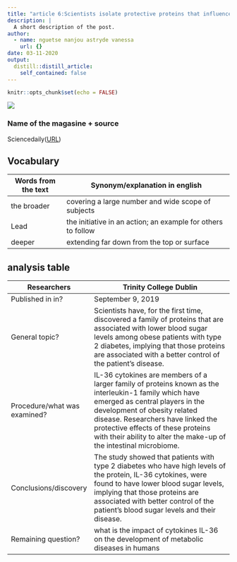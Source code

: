 ```yaml
---
title: "article 6:Scientists isolate protective proteins that influence outcomes for type 2 diabetes"
description: |
  A short description of the post.
author:
  - name: nguetse nanjou astryde vanessa
    url: {}
date: 03-11-2020
output:
  distill::distill_article:
    self_contained: false
---
```


```r
knitr::opts_chunk$set(echo = FALSE)
```

![](https://secureservercdn.net/50.62.172.212/777.5ab.myftpupload.com/wp-content/uploads/2019/04/ximage.phpqimage_images_uploads_2019_04_17_Diabetes_Stethoscope_vegetables_GettyImages-973382318.jpgawidth600aheight600.pagespeed.ic_.kL3t37w7d4.jpg)

### Name of the magasine + source
Sciencedaily([URL](www.sciencedaily.com/releases/2019/09/190909130234.htm))

## Vocabulary
|  Words from the text |  Synonym/explanation in english                              |
| -------------------- | ------------------------------------------------------------ |
|  the broader         | covering a large number and wide scope of subjects           |
| Lead                 | the initiative in an action; an example for others to follow |
| deeper               | extending far down from the top or surface                   |

## analysis table
| Researchers                  |  Trinity College Dublin                                                                                                                                                                                                                                                                                                  |
| ---------------------------- | ------------------------------------------------------------------------------------------------------------------------------------------------------------------------------------------------------------------------------------------------------------------------------------------------------------------------ |
| Published in in?             | September 9, 2019                                                                                                                                                                                                                                                                                                        |
|  General topic?              | Scientists have, for the first time, discovered a family of proteins that are associated with lower blood sugar levels among obese patients with type 2 diabetes, implying that those proteins are associated with a better control of the patient's disease.                                                            |
| Procedure/what was examined? | IL-36 cytokines are members of a larger family of proteins known as the interleukin-1 family which have emerged as central players in the development of obesity related disease. Researchers have linked the protective effects of these proteins with their ability to alter the make-up of the intestinal microbiome. |
| Conclusions/discovery        | The study showed that patients with type 2 diabetes who have high levels of the protein, IL-36 cytokines, were found to have lower blood sugar levels, implying that those proteins are associated with better control of the patient's blood sugar levels and their disease.                                            |
|  Remaining question?         | what is the impact of cytokines IL-36 on the development of metabolic diseases in humans                                                                                                                                                                                                                                 |
